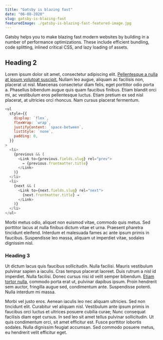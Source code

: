 ---
title: "Gatsby is blazing fast"
date: "06-08-2020"
slug: gatsby-is-blazing-fast
featuredImage: ./gatsby-is-blazing-fast-featured-image.jpg
---

Gatsby helps you to make blazing fast modern websites by building in a number of performance optimizations. These include efficient bundling, code splitting, inlined critical CSS, and lazy loading of assets.

## Heading 2

Lorem ipsum dolor sit amet, consectetur adipiscing elit. [Pellentesque a nulla at ipsum volutpat suscipit.]() Nullam leo augue, aliquam ac facilisis non, placerat ut nisl. Maecenas consectetur diam felis, eget porttitor odio porta a. Phasellus bibendum augue quis quam faucibus finibus. Etiam blandit orci mi, ac vestibulum eros pellentesque luctus. Etiam pretium ex sed nisl placerat, at ultricies orci rhoncus. Nam cursus placerat fermentum.

```js
<ul
  style={{
    display: `flex`,
    flexWrap: `wrap`,
    justifyContent: `space-between`,
    listStyle: `none`,
    padding: 0,
  }}
>
  <li>
    {previous && (
      <Link to={previous.fields.slug} rel="prev">
        ← {previous.frontmatter.title}
      </Link>
    )}
  </li>
  <li>
    {next && (
      <Link to={next.fields.slug} rel="next">
        {next.frontmatter.title} →
      </Link>
    )}
  </li>
</ul>
```

Morbi metus odio, aliquet non euismod vitae, commodo quis metus. Sed porttitor lacus at nulla finibus dictum vitae et urna. Praesent pharetra tincidunt eleifend. Interdum et malesuada fames ac ante ipsum primis in faucibus. Suspendisse leo massa, aliquam ut imperdiet vitae, sodales dignissim nisl.

### Heading 3

Ut dictum lacus quis faucibus sollicitudin. Nulla facilisi. Mauris vestibulum pulvinar sapien a iaculis. Cras tempus placerat laoreet. Duis rutrum a nisl id imperdiet. Nulla facilisi. Donec cursus nisi id velit semper bibendum. [Etiam tortor nulla](), commodo porta erat ut, pulvinar dapibus ipsum. Proin hendrerit sem auctor, fringilla augue sed, condimentum ante. Suspendisse potenti. Nulla interdum mi massa.

Morbi vel justo eros. Aenean iaculis leo nec aliquam ultricies. Sed non tincidunt elit. Curabitur vel aliquam nisl. Vestibulum ante ipsum primis in faucibus orci luctus et ultrices posuere cubilia curae; Nunc consequat facilisis diam eget cursus. In sed leo sit amet tellus pulvinar sollicitudin. Ut quis condimentum orci, sit amet efficitur est. Fusce porttitor lobortis sodales. Nulla dignissim feugiat accumsan. Sed commodo posuere metus, eu hendrerit velit efficitur eget.
